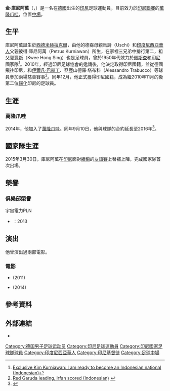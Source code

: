 {{Infobox football biography
| name        = 金·庫尼阿萬<br />''Kim Kurniawan''
| image       = 
| fullname    = Kim Jeffrey Kurniawan
| caption     = 
| height      = {{height|m=1.67}}
| birth_date  = {{birth date and age|1990|3|23}}
| birth_place = [[西德|西德]][[米赫拉克爾|米赫拉克爾]]
| position    = [[中場|中場]]
| currentclub = [[萬隆爪哇足球俱樂部|萬隆爪哇]]
| clubnumber  = 23
| youthyears1 = 1994–1996
| youthclubs1 = FV克尼特林根
| youthyears2 = 1996–2009
| youthclubs2 = [[卡爾斯魯厄體育俱樂部|-{zh-hans:卡尔斯鲁厄; zh-hk:卡爾斯魯厄;}-]]
| years1 = 2009–2010 
| years2 = 2011–2013
| years3 = 2013
| years4 = 2014–
| clubs1 = 07赫登斯咸
| clubs2 = [[瑪琅足球俱樂部|瑪琅]]
| clubs3 = 宇宙電力PLN (五人制足球)
| clubs4 = [[萬隆爪哇足球俱樂部|萬隆爪哇]]
| caps1  = 28
| caps2  = 30
| caps3  = 
| caps4  = 28
| goals1 = 2
| goals2 = 6
| goals4 = 2
| nationalyears1      = 2012
| nationalteam1       = 印尼U-23
| nationalcaps1       = 1
| nationalgoals1      = 0
| nationalyears2      = 2015–
| nationalteam2       = [[印尼國家足球隊|印尼]]
| nationalcaps2       = 1
| nationalgoals2      = 0
| pcupdate = 2015年4月7日
| ntupdate = 2015年3月30日
}}
'''金·庫尼阿萬'''（{{lang-en|'''Kim Jeffrey Kurniawan'''}}，{{bd|1990年|3月23日|catIdx=Kurniawan, Kim}}）是一名在[[德國|德國]]出生的[[印尼|印尼]]足球運動員，目前效力於[[印尼超級聯賽|印尼聯賽]]的[[萬隆爪哇足球俱樂部|萬隆爪哇]]，位置[[中場|中場]]。

== 生平 ==
庫尼阿萬誕生於[[西德|西德]][[米赫拉克爾|米赫拉克爾]]，由他的德裔母親烏詩（Uschi）和[[印度尼西亞華人|印度尼西亞華人]]父親彼得·庫尼阿萬（Petrus Kurniawan）所生，在家裡三兄弟中排行第二，祖父[[郭豐新|郭豐新]]（Kwee Hong Sing）也是足球員，曾於1950年代效力於[[佩斯查|佩斯查]]和[[印尼國家足球隊|印尼國家隊]]<ref>[http://www.goal.com/id-ID/news/1387/nasional/2010/06/08/1963858/eksklusif-kim-kurniawan-saya-siap-jadi-wni Exclusive Kim Kurniawan: I am ready to become an Indonesian national (Indonesian)]</ref>。2010年，經過[[印尼足球協會|印尼足球協會]]的邀請後，他決定取得[[印尼|印尼]]國籍，並從德國飛往印尼，和[[伊爾凡·巴赫丁|伊爾凡·巴赫丁]]、亞歷山德羅·塔布科（Alessandro Trabucco）等球員參加兩場慈善賽事<ref>[http://bola.vivanews.com/news/read/168998-garuda-merah-unggul--irfan-bachdim-cetak-gol Red Garuda leading, Irfan scored (Indonesian)] {{webarchive|url=http://archive.wikiwix.com/cache/20110211082128/http://bola.vivanews.com/news/read/168998-garuda-merah-unggul--irfan-bachdim-cetak-gol |date=2011-02-11 }}</ref>。同年12月，他正式獲得印尼國籍，成為繼2010年11月的{{link-en|克里斯蒂安·岡薩雷斯|Cristian Gonzáles}}後第二位[[歸化|歸化]]印尼的足球員。

== 生涯 ==
=== 萬隆爪哇 ===
2014年，他加入了[[萬隆爪哇足球俱樂部|萬隆爪哇]]。同年9月10日，他與球隊的合約延長至2016年<ref>{{cite web|title=PBR Perpanjang Kontrak Gaston & Kim Kurniawan|url=http://www.sportanews.com/2014/09/10/pbr-perpanjang-kontrak-gaston-kim-kurniawan/|accessdate=2014-09-10|ref=sportanews.com|language=id}}</ref>。

== 國家隊生涯 ==
2015年3月30日，庫尼阿萬在[[印尼國家足球隊|印尼]]面對[[緬甸國家足球隊|緬甸]]的[[友誼賽|友誼賽]]上替補上陣，完成國家隊首次出場。

== 榮譽 ==

=== 俱樂部榮譽 ===
; 宇宙電力PLN
* {{link-en|印尼室內五人制足球聯賽|Indonesian Futsal League}}：2013

== 演出 ==
他曾演出過兩部電影。

=== 電影 ===
* {{link-id|Tendangan dari Langit|Tendangan dari Langit}} (2011)
* {{link-id|Aku Cinta Kamu|Aku Cinta Kamu (film)}}  (2014)

== 參考資料 ==
{{Reflist}}

== 外部連結 ==
* {{Official|http://www.kim-kurniawan.com/}}

{{DEFAULTSORT:Kurniawan, Kim}}
[[Category:德国男子足球运动员|Category:德国男子足球运动员]]
[[Category:印尼足球運動員|Category:印尼足球運動員]]
[[Category:印尼國家足球隊球員|Category:印尼國家足球隊球員]]
[[Category:印度尼西亞華人|Category:印度尼西亞華人]]
[[Category:印尼基督徒|Category:印尼基督徒]]
[[Category:足球中場|Category:足球中場]]